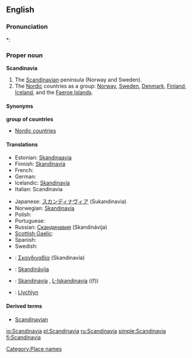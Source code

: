 ==English==

===Pronunciation===
*: {{rhymes|eɪviə}}

===Proper noun===
'''Scandinavia'''

# The [[Scandinavian]] peninsula (Norway and Sweden).
# The [[Nordic]] countries as a group: [[Norway]], [[Sweden]], [[Denmark]], [[Finland]], [[Iceland]], and the [[Faeroe Islands]].

====Synonyms====
'''group of countries'''
* [[Nordic countries]]

====Translations====
{{trans-top|peninsula}}
* Estonian: [[Skandinaavia]]
* Finnish: [[Skandinavia]]
* French: {{t|fr|Scandinavie|f}}
* German: {{t|de|Skandinavien|n}}
* Icelandic: [[Skandinavía]]
* Italian: Scandinavia {{f}}
{{trans-mid}}
* Japanese: [[スカンディナヴィア]] (Sukandinavia)
* Norwegian: [[Skandinavia]]
* Polish: {{t|pl|Skandynawia|f}}
* Portuguese: {{t|pt|Escandinávia|f}}
* Russian: [[Скандинавия]] (Skandinávija) {{f}}
* [[Scottish Gaelic]]: {{t-|gd|Lochlann|m|f}}
* Spanish: {{t|es|Escandinavia|f}}
* Swedish: {{t|sv|Skandinavien|c}}
{{trans-bottom}}

{{trans-see|group of countries|Nordic countries}}

{{checktrans-top}}
* {{ttbc|Greek}}: [[Σκανδιναβία]] (Skandinavía) {{f}}
* {{ttbc|Latvian}}: [[Skandināvija]] {{f}}
{{trans-mid}}
* {{ttbc|Maltese}}: [[Skandinavja]] {{f}}, [[L-Iskandinavja]] ((f))
* {{ttbc|Welsh}}: [[Llychlyn]]
{{trans-bottom}}

====Derived terms====
* [[Scandinavian]]

[[Category:Place names]]

[[io:Scandinavia]]
[[pl:Scandinavia]]
[[ru:Scandinavia]]
[[simple:Scandinavia]]
[[fi:Scandinavia]]